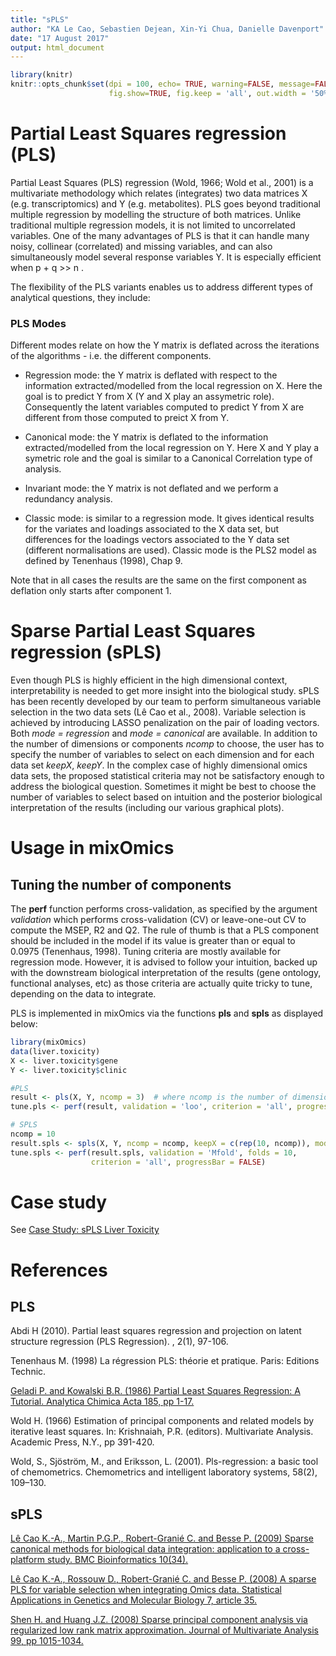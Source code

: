 ```yaml
---
title: "sPLS"
author: "KA Le Cao, Sebastien Dejean, Xin-Yi Chua, Danielle Davenport"
date: "17 August 2017"
output: html_document
---
```

```r
library(knitr)
knitr::opts_chunk$set(dpi = 100, echo= TRUE, warning=FALSE, message=FALSE, fig.align = 'center', 
                      fig.show=TRUE, fig.keep = 'all', out.width = '50%') 
```

# Partial Least Squares regression (PLS)

Partial Least Squares (PLS) regression (Wold, 1966; Wold et al., 2001) is a multivariate methodology which relates (integrates) two data matrices X (e.g. transcriptomics) and Y (e.g. metabolites). PLS goes beyond traditional multiple regression by modelling the structure of both matrices. Unlike traditional multiple regression models, it is not limited to uncorrelated variables. One of the many advantages of PLS is that it can handle many noisy, collinear (correlated) and missing variables, and can also simultaneously model several response variables Y. It is especially efficient when p + q >> n .

The flexibility of the PLS variants enables us to address different types of analytical questions, they include:

### PLS Modes

Different modes relate on how the Y matrix is deflated across the iterations of the algorithms - i.e. the different components.

- Regression mode: the Y matrix is deflated with respect to the information extracted/modelled from the local regression on X. Here the goal is to predict Y from X (Y and X play an assymetric role). Consequently the latent variables computed to predict Y from X are different from those computed to preict X from Y.

- Canonical mode: the Y matrix is deflated to the information extracted/modelled from the local regression on Y. Here X and Y play a symetric role and the goal is similar to a Canonical Correlation type of analysis.

- Invariant mode: the Y matrix is not deflated and we perform a redundancy analysis.

- Classic mode: is similar to a regression mode. It gives identical results for the variates and loadings associated to the X data set, but differences for the loadings vectors associated to the Y data set (different normalisations are used). Classic mode is the PLS2 model as defined by Tenenhaus (1998), Chap 9.

Note that in all cases the results are the same on the first component as deflation only starts after component 1.


# Sparse Partial Least Squares regression (sPLS)

Even though PLS is highly efficient in the high dimensional context, interpretability is needed to get more insight into the biological study. sPLS has been recently developed by our team to perform simultaneous variable selection in the two data sets (Lê Cao et al., 2008). Variable selection is achieved by introducing LASSO penalization on the pair of loading vectors. Both *mode = regression* and *mode = canonical* are available. In addition to the number of dimensions or components *ncomp* to choose, the user has to specify the number of variables to select on each dimension and for each data set *keepX*, *keepY*. In the complex case of highly dimensional omics data sets, the proposed statistical criteria may not be satisfactory enough to address the biological question. Sometimes it might be best to choose the number of variables to select based on intuition and the posterior biological interpretation of the results (including our various graphical plots).

# Usage in mixOmics

## Tuning the number of components

The **perf** function performs cross-validation, as specified by the argument *validation* which performs cross-validation (CV) or leave-one-out CV to compute the MSEP, R2 and Q2. The rule of thumb is that a PLS component should be included in the model if its value is greater than or equal to 0.0975 (Tenenhaus, 1998). Tuning criteria are mostly available for regression mode. However, it is advised to follow your intuition, backed up with the downstream biological interpretation of the results (gene ontology, functional analyses, etc) as those criteria are actually quite tricky to tune, depending on the data to integrate.

PLS is implemented in mixOmics via the functions **pls** and **spls** as displayed below:

```r
library(mixOmics)
data(liver.toxicity)
X <- liver.toxicity$gene
Y <- liver.toxicity$clinic

#PLS
result <- pls(X, Y, ncomp = 3)  # where ncomp is the number of dimensions/components to choose
tune.pls <- perf(result, validation = 'loo', criterion = 'all', progressBar = FALSE)

# SPLS
ncomp = 10
result.spls <- spls(X, Y, ncomp = ncomp, keepX = c(rep(10, ncomp)), mode = 'regression')
tune.spls <- perf(result.spls, validation = 'Mfold', folds = 10,
                  criterion = 'all', progressBar = FALSE)
```

# Case study
See [Case Study: sPLS Liver Toxicity](http://mixomics.org/case-studies/spls-liver-toxicity/)

# References

## PLS

Abdi H (2010). Partial least squares regression and projection on latent structure regression (PLS Regression). \emph{Wiley Interdisciplinary Reviews: Computational Statistics}, 2(1), 97-106.

Tenenhaus M. (1998) La régression PLS: théorie et pratique. Paris: Editions Technic.

[Geladi P. and Kowalski B.R. (1986) Partial Least Squares Regression: A Tutorial. Analytica Chimica Acta 185, pp 1-17.](http://www.ece.mcmaster.ca/faculty/reilly/ece712/tutorial%20on%20PLS%20and%20PCA.pdf)

Wold H. (1966) Estimation of principal components and related models by iterative least squares. In: Krishnaiah, P.R. (editors). Multivariate Analysis. Academic Press, N.Y., pp 391-420.

Wold, S., Sjöström, M., and Eriksson, L. (2001). Pls-regression: a basic tool of chemometrics. Chemometrics and intelligent laboratory systems, 58(2), 109–130.


## sPLS

[Lê Cao K.-A., Martin P.G.P., Robert-Granié C. and Besse P. (2009) Sparse canonical methods for biological data integration: application to a cross-platform study. BMC Bioinformatics 10(34).](https://bmcbioinformatics.biomedcentral.com/articles/10.1186/1471-2105-10-34)

[Lê Cao K.-A., Rossouw D., Robert-Granié C. and Besse P. (2008) A sparse PLS for variable selection when integrating Omics data. Statistical Applications in Genetics and Molecular Biology 7, article 35.](https://espace.library.uq.edu.au/view/UQ:205582/UQ205582_OA.pdf)

[Shen H. and Huang J.Z. (2008) Sparse principal component analysis via regularized low rank matrix approximation. Journal of Multivariate Analysis 99, pp 1015-1034.](http://www.sciencedirect.com/science/article/pii/S0047259X07000887)